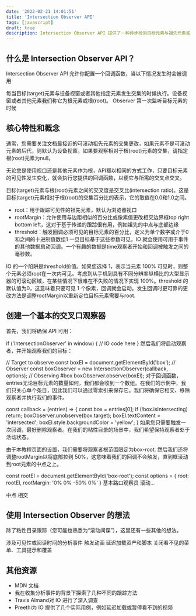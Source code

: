 ```yaml
---
date: '2022-02-21 14:01:51'
title: 'Intersection Observer API'
tags: [javascript]
draft: true
description: Intersection Observer API 提供了一种异步检测目标元素与祖先元素或 viewport 相交情况变化的方法。
---
```


## 什么是 Intersection Observer API？

Intersection Observer API 允许你配置一个回调函数，当以下情况发生时会被调用

每当目标(target)元素与设备视窗或者其他指定元素发生交集的时候执行。设备视窗或者其他元素我们称它为根元素或根(root)。
Observer 第一次监听目标元素的时候

## 核心特性和概念

通常，您需要关注文档最接近的可滚动祖先元素的交集更改，如果元素不是可滚动元素的后代，则默认为设备视窗。如果要观察相对于根(root)元素的交集，请指定根(root)元素为null。

无论您是使用视口还是其他元素作为根，API都以相同的方式工作，只要目标元素的可见性发生变化，就会执行您提供的回调函数，以便它与所需的交叉点交叉。

目标(target)元素与根(root)元素之间的交叉度是交叉比(intersection ratio)。这是目标(target)元素相对于根(root)的交集百分比的表示，它的取值在0.0和1.0之间。

- root：用于跟踪可见性的祖先元素，默认为浏览器视口
- rootMargin：允许使用与边距相似的百分比或像素值更改相交边界框top right bottom left，这对于基于传递的跟踪很有用，例如祖先的中点与底部边缘
- threshold：触发​​回调必须可见的目标元素的百分比，定义为单个数字或介于0和之间的十进制值数组1
一旦目标基于这些参数可见，IO 就会使用可用于事件的其他数据启动回调。一个有趣的数据是time观察者开始和回调被触发之间的毫秒数。

IO 的一个陷阱是threshold价值。如果您选择 1，表示当元素 100% 可见时，则整个元素必须root在一次内可见。考虑到从手机到具有不同分辨率纵横比的大型显示器的可滚动区域，在某些情况下很难在不失败的情况下实现 100%。threshold 的默认值为0，这意味着只要可见 1 个像素，回调就会启动。发生回调时更可靠的更改方法是调整rootMargin以重新定位目标元素需要与root.

## 创建一个基本的交叉口观察器
首先，我们将确保 API 可用：

if ('IntersectionObserver' in window) {
// IO code here
}
然后我们将启动观察者，并开始观察我们的目标：

// Target to observe
const boxEl = document.getElementById('box');
// Observer
const boxObserver = new IntersectionObserver(callback, options);
// Observing #box
boxObserver.observe(boxEl);
对于回调函数，entries无论目标元素的数量如何，我们都会收到一个数组。在我们的示例中，我们只关心单个条目，因此我们可以通过零索引来保存它。我们将确保它相交、移除观察者并执行我们的事件。

const callback = (entries) => {
const box = entries[0];
if (!box.isIntersecting) return;
boxObserver.unobserve(box.target);
boxEl.textContent = 'intersected';
boxEl.style.backgroundColor = 'yellow';
}
如果您只需要触发一次回调，最好删除观察者。在我们的粘性目录的场景中，我们希望保持观察者处于活动状态。

由于本教程页面的设置，我们需要将观察者根范围限定为box-root. 然后我们还将调整rootMargin以将底部拉到 50%，这意味着我们的回调不会触发，直到框滚动到root元素的中点之上。

const rootEl = document.getElementById('box-root');
const options = {
root: rootEl,
rootMargin: '0% 0% -50% 0%'
}
基本路口观察员
滚动...

中点
相交
## 使用 Intersection Observer 的想法
除了粘性目录跟踪（您可能也熟悉为“滚动间谍”），这里还有一些其他的想法。

涉及可见性或阅读时间的分析事件
触发动画
延迟加载资产和脚本
关闭看不见的菜单、工具提示和覆盖

## 其他资源
- MDN 文档
- 我在收集分析事件的背景下探索了几种不同的跟踪方法
- Travis Almand对 IO 进行了深入调查
- Preethi为 IO 提供了几个实际用例，例如延迟加载或暂停看不到的视频
